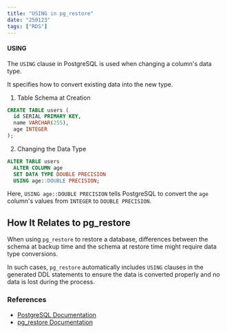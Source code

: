 ```yaml
---
title: "USING in pg_restore"
date: "250123"
tags: ["RDS"]
---
```


#### USING

The `USING` clause in PostgreSQL is used when changing a column's data type.

It specifies how to convert existing data into the new type.

1. Table Schema at Creation

```sql
CREATE TABLE users (
  id SERIAL PRIMARY KEY,
  name VARCHAR(255),
  age INTEGER
);
```

2. Changing the Data Type

```sql
ALTER TABLE users
  ALTER COLUMN age
  SET DATA TYPE DOUBLE PRECISION
  USING age::DOUBLE PRECISION;
```

Here, `USING age::DOUBLE PRECISION` tells PostgreSQL to convert the `age` column's values from `INTEGER` to `DOUBLE PRECISION`.

## How It Relates to pg_restore

When using `pg_restore` to restore a database, differences between the schema at backup time and the schema at restore time might require data type conversions.

In such cases, `pg_restore` automatically includes `USING` clauses in the generated DDL statements to ensure the data is converted properly and no data is lost during the process.

### References

- [PostgreSQL Documentation](https://www.postgresql.org/docs/current/sql-altertable.html)
- [pg_restore Documentation](https://www.postgresql.org/docs/current/app-pgrestore.html)
